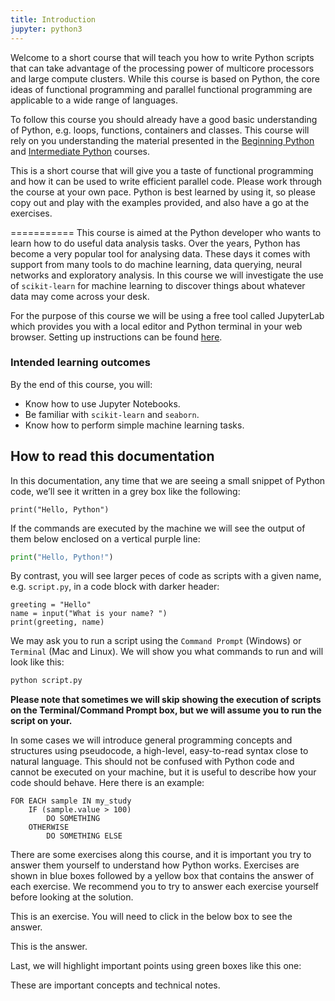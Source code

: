```yaml
---
title: Introduction
jupyter: python3
---
```



Welcome to a short course that will teach you how to write Python scripts that can take advantage of the processing power of multicore processors and large compute clusters. While this course is based on Python, the core ideas of functional programming and parallel functional programming are applicable to a wide range of languages.

To follow this course you should already have a good basic understanding of Python, e.g. loops, functions, containers and classes. This course will rely on you understanding the material presented in the [Beginning Python](https://milliams.com/courses/beginning_python) and [Intermediate Python](https://milliams.com/courses/intermediate_python) courses.

This is a short course that will give you a taste of functional programming and how it can be used to write efficient parallel code. Please work through the course at your own pace. Python is best learned by using it, so please copy out and play with the examples provided, and also have a go at the exercises.

===========
This course is aimed at the Python developer who wants to learn how to do useful data analysis tasks. Over the years, Python has become a very popular tool for analysing data. These days it comes with support from many tools to do machine learning, data querying, neural networks and exploratory analysis. In this course we will investigate the use of `scikit-learn` for machine learning to discover things about whatever data may come across your desk.

For the purpose of this course we will be using a free tool called JupyterLab which provides you with a local editor and Python terminal in your web browser. Setting up instructions can be found [here]("pages/001-workspace-setup.qmd").


### Intended learning outcomes

By the end of this course, you will:

- Know how to use Jupyter Notebooks.
- Be familiar with `scikit-learn` and `seaborn`.
- Know how to perform simple machine learning tasks.




## How to read this documentation

In this documentation, any time that we are seeing a small snippet of Python code, we'll see it written in a grey box like the following:

```.python
print("Hello, Python")
```

If the commands are executed by the machine we will see the output of them below enclosed on a vertical purple line:

```python
print("Hello, Python!")
```

By contrast, you will see larger peces of code as scripts with a given name, e.g. `script.py`, in a code block with darker header:

```.python
greeting = "Hello"
name = input("What is your name? ")
print(greeting, name)
```

We may ask you to run a script using the `Command Prompt` (Windows) or `Terminal` (Mac and Linux). We will show you what commands to run and will look like this:
```.bash
python script.py
```

**Please note that sometimes we will skip showing the execution of scripts on the Terminal/Command Prompt box, but we will assume you to run the script on your.**

In some cases we will introduce general programming concepts and structures using pseudocode, a high-level, easy-to-read syntax close to natural language. This should not be confused with Python code and cannot be executed on your machine, but it is useful to describe how your code should behave. Here there is an example:
```
FOR EACH sample IN my_study
    IF (sample.value > 100)
        DO SOMETHING
    OTHERWISE
        DO SOMETHING ELSE
```


There are some exercises along this course, and it is important you try to answer them yourself to understand how Python works. Exercises are shown in blue boxes followed by a yellow box that contains the answer of each exercise. We recommend you to try to answer each exercise yourself before looking at the solution. 

::: {#exampleN .callout-note icon=false title='Exercise'}
This is an exercise. You will need to click in the below box to see the answer.
:::

::: {#answerN .callout-caution icon=false title='Answer (click to open)' collapse="true"}
This is the answer.
:::

Last, we will highlight important points using green boxes like this one:

::: {#keypointsN .callout-tip icon=false title='Key points'}
These are important concepts and technical notes.
:::


